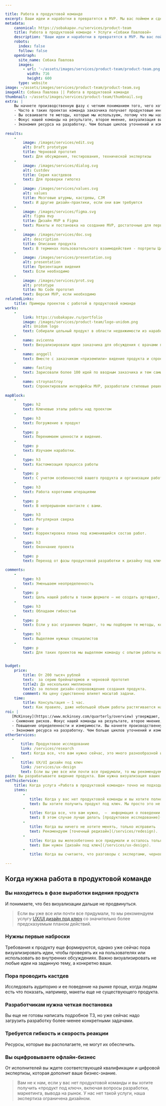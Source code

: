 ```yaml
---

title: Работа в продуктовой команде
excerpt: Ваши идеи и наработки в превратятся в MVP. Мы вас поймем и сделаем дизайн, а вы преодолеете пропасть между вашим видением и реально работающим продуктом.
metadata:
    canonical: https://sobakapav.ru/services/product-team
    title: Работа в продуктовой команде • Услуги «Собаки Павловой»
    description: "Ваши идеи и наработки в превратятся в MVP. Мы вас поймем и сделаем дизайн, а вы преодолеете пропасть между вашим видением и реально работающим продуктом"
    robots:
      index: false
      follow: false
    openGraph:
      site_name: Собака Павлова
      images:
        - url: '~/assets/images/services/product-team/product-team.png'
          width: 716
          height: 600
      type: website
image: ~/assets/images/services/product-team/product-team.svg
imageAlt: Собака Павлова || Работа в продуктовой команде
thumbnail: ~/assets/images/services/product-team/thumbnail.svg
extra: | 
    Вы начнете производственную фазу с четким пониманием того, чего хотите достичь, и какие для этого нужны ресурсы
    - Часто в таких проектах команда заказчика получает продуктовые инсайты и корректирует видение продукта.
    - Вы осваиваете те методы, которые мы используем, потому что мы находимся в непрерывном контакте с вами.
    - Фокус нашей команды на результате, второе мнение, визуализация видения — все это это снижает риск не запуска или позднего запуска продукта. 
    - Экономия ресурса на разработку. Чем больше циклов уточнений и изменений продукта будет сделано до старта полноценной разработки, тем меньше ресурсов разработчиков будет задействовано в создании первой версии продукта.
    
results:
    -
        image: /images/services/edit.svg
        alt: Draft prototype
        title: Черновой прототип
        text: Для обсуждения, тестирования, технической экспертизы
    -
        image: /images/services/dialog.svg
        alt: Custdev
        title: Серия кастдевов
        text: Для проверки гипотез
    -
        image: /images/services/values.svg
        alt: values
        title: Мозговые штурмы, кастдевы, CJM
        text: И другие дизайн-практики, если они вам требуются
    -
        image: /images/services/figma.svg
        alt: figma mvp
        title: Дизайн MVP в Figma
        text: Макеты и постановка на создание MVP, достаточные для первой версии продукта
    -
        image: /images/services/doc.svg
        alt: description
        title: Описание продукта
        text: В терминах пользовательского взаимодействия - портреты ЦА, ключевые сценарии
    -
        image: /images/services/presentation.svg
        alt: presentation
        title: Презентация видения
        text: Если необходимо
    -
        image: /images/services/prot.svg
        alt: prototype
        title: No Code прототип
        text: Версия MVP, если необходимо
relatedLinks:
    title: Примеры проектов с работой в продуктовой команде
works:
    -
        link: https://sobakapav.ru/portfolio
        image: /images/services/product-team/logo-unidom.png
        alt: Unidom logo
        text: Собирали цельный продукт в области недвижимости из наработок мощной команды аналитиков. 
    -
        name: avicenna
        text: Визуализировали идеи заказчика для обсуждения с врачами принципиально нового подхода к организации работы в МИС.
    -
        name: anggell
        text: Вместе с заказчиком «приземлили» видение продукта и спроектировали MVP во всех деталях.
    -
        name: fasting
        text: Зарисовали более 100 идей по вводным заказчика и тем самым стартовали активную разработку продукта.  
    -
        name: stroynastroy
        text: Спроектировали интерфейсы MVP, разработали стилевые решения, протестировали интерфейсы на пользователях и передали в разработку.
        
mapBlock:
    -
        type: h2
        text: Ключевые этапы работы над проектом
    -
        type: h3
        text: Погружение в продукт
    -
        type: p
        text: Перенимаем ценности и видение.
    -
        type: p
        text: Изучаем наработки.
    -
        type: h3
        text: Кастомизация процесса работы
    -
        type: p
        text: С учетом особенностей вашего продукта и организации работы продуктовой команды.
    -
        type: h3
        text: Работа короткими итерациями
    -
        type: p
        text: В непрерывном контакте с вами.
    -
        type: h3
        text: Регулярная сверка
    -
        type: p
        text: Корректировка плана под изменившийся состав работ.
    -
        type: h3
        text: Окончание проекта
    -
        type: p
        text: Переход от фазы продуктовой разработки к дизайну под ключ или к продуктовому исследованию.

comments:
    -
        type: h3
        text: Уменьшаем неопределенность
    -
        type: p
        text: Цель нашей работы в таком формате — не создать артефакт, а как можно более осознанно перейти от фазы формирования видения продукта к сравнительно типовым задачам по UX-дизайну или исследованию.
    -
        type: h3
        text: Обладаем гибкостью
    -
        type: p
        text: Если у вас ограничен бюджет, то мы подберем те методы, которые в него укладываются и дают максимальный эффект для вас. Палитра методов продуктового дизайна достаточно большая.
    -
        type: h3
        text: Выделяем нужных специалистов
    -
        type: p
        text: Для таких проектов мы выделяем команду с опытом работы над запуском продуктов.
   

budget:
    price:
        title: От 200 тысяч рублей
        text:  за серию брейнштормов и черновой прототип
        title2: До нескольких миллионов
        text2: за полное дизайн-сопровождение создания продукта.
        comment: На цену существенно влияет масштаб задачи.
    time:
        title: Консультация — 1 час.
        text: Как правило, даже небольшой объем работы растягивается на несколько месяцев, потому что заказчику нужно время осознать промежуточные результаты и скорректировать видение продукта.
roi: | 
   [McKinsey](https://www.mckinsey.com/quarterly/overview) утверждают, что инвестиции в дизайн в целом позволяют компаниям [добиться существенного эффекта](https://www.mckinsey.com/capabilities/mckinsey-design/our-insights/the-business-value-of-design). В случае продуктового дизайна мы видим следующие выгоды.
   - Снижение рисков. Фокус нашей команды на результате, второе мнение, визуализация видения — все это это снижает риск не запуска или позднего запуска продукта.
   - Повышение определенности и измеримости. Вы начнете производственную фазу с четким пониманием того, чего хотите достичь, и какие для этого нужны ресурсы.
   - Экономия ресурса на разработку. Чем больше циклов уточнений и изменений продукта будет сделано до старта полноценной разработки, тем меньше ресурсов разработчиков будет задействовано в создании первой версии продукта. 
otherServices:
   - 
       title: Продуктовое исследование
       link: /services/research
       text: Когда все, что вам нужно сейчас, это много разнообразной информации о поведении пользователей, то лучше начинать с продуктового исследования.
   - 
       title: UX/UI дизайн под ключ
       link: /services/ux-design
       text: Если вы уже все или почти все придумали, то мы рекомендуем услугу UX/UI дизайн под ключ с значительно более предсказуемым планом действий. 
pain: Вы разрабатываете видение продукта. Вам нужна визуализация ваших идей, чтобы проверить их на пользователях или загрузть задачами разработку.
notThisService:
    title: Когда услуга «Работа в продуктовой команде» точно не подходит?
    items:
        -
           title: Когда у вас нет продуктовой команды и вы хотите полностью отгрузить продуктовую работу 
           text: Вы хотите получить продукт под ключ. Мы просто это не делаем.
        -
           title: Когда все, что вам нужно,  —  информация о поведении пользователя
           text: В этом случае лучше делать [продуктовое исследование](/services/research).
        -
           title: Когда вы ничего не хотите менять, только исправить
           text: Рекомендуем [точечный редизайн](/services/redesign).
        -
           title: Когда вы железобетонно все придумали и осталось только сделать
           text: Вам нужен [дизайн под ключ](/services/ux-design).
        -
           title: Когда вы считаете, что разговоры с экспертами, черновики и выброшенные варианты — это НЕ работа.
       
---
```


## Когда нужна работа в продуктовой команде

### Вы находитесь в фазе выработки видения продукта

И понимаете, что без визуализации дальше не продвинуться.

> Если вы уже все или почти все придумали, то мы рекомендуем услугу [UX/UI дизайн под ключ](/services/ux-design) со значительно более предсказуемым планом действий.

### Нужны первые наброски

Требования к продукту еще формируются, однако уже сейчас пора визуализировать идеи, чтобы проверять их на пользователях или использовать во внутренних обсуждениях. Важно визуализировать не любые идеи на заданную тему, а конкретно ваши.

### Пора проводить кастдев

Исследовать аудиторию и ее поведение на рынке проще, когда людям есть что показать, например, макеты еще не существующего продукта.

### Разработчикам нужна четкая постановка

Вы еще не готовы написать подробное ТЗ, но уже сейчас надо загрузить разработку более-менее конкретными задачами.

### Требуется гибкость и скорость реакции

Ресурсы, которые вы располагаете, не могут их обеспечить.

### Вы оцифровываете офлайн-бизнес

От исполнителей вы ждете соответствующей квалификации и цифровой экспертизы, которая дополнит ваше бизнес-знание.

> Вам не к нам, если у вас нет продуктовой команды и вы хотите получить «продукт под ключ», включая вопросы разработки, маркетинга, вывода на рынок. У нас нет такой услуги, наша экспертиза ограничена дизайном.
